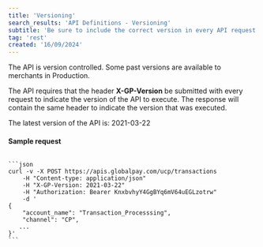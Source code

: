 ```yaml
---
title: 'Versioning'
search_results: 'API Definitions - Versioning'
subtitle: 'Be sure to include the correct version in every API request'
tag: 'rest'
created: '16/09/2024'
---
```

The API is version controlled. Some past versions are available to merchants in Production.

The API requires that the header **X-GP-Version** be submitted with every request to indicate the version of the API to execute. The response will contain the same header to indicate the version that was executed.

<Infobox>
The latest version of the API is: 2021-03-22
  </Infobox>

#### Sample request

<Code id="JSON" title="JSON" language="JSON" active>
```json
curl -v -X POST https://apis.globalpay.com/ucp/transactions 
    -H "Content-type: application/json" 
    -H "X-GP-Version: 2021-03-22" 
    -H "Authorization: Bearer KnxbvhyY4GgBYq6mV64uEGLzotrw"
    -d '
{
    "account_name": "Transaction_Processsing",
    "channel": "CP",
   ...
}'
```
</Code>
